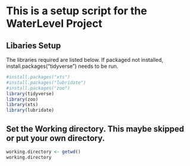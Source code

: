 # This is a setup script for the WaterLevel Project
## Libaries Setup
The libraries required are listed below. If packaged not installed, install.packages("tidyverse") needs to be run.

```r
#install.packages("xts")
#install.packages("lubridate")
#install.packages("zoo")
library(tidyverse)
library(zoo)
library(xts)
library(lubridate)
```
## Set the Working directory. This maybe skipped or put your own directory. 
```r
working.directory <- getwd()
working.directory
```
